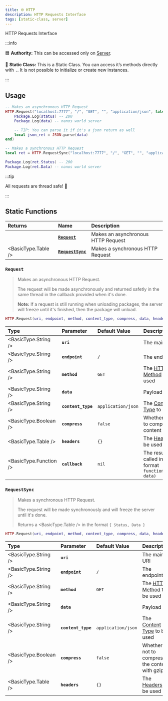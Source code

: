 ```yaml
---
title: 🌐 HTTP
description: HTTP Requests Interface
tags: [static-class, server]
---
```



HTTP Requests Interface


:::info

🟦 **Authority:** This can be accessed only on [Server](/core-concepts/scripting/authority-concepts.mdx).

🗿 **Static Class:** This is a Static Class. You can access it’s methods directly with `.`. It is not possible to initialize or create new instances.

:::


## Usage

```lua title="Server/Index.lua"
-- Makes an asynchronous HTTP Request
HTTP.Request("localhost:7777", "/", "GET", "", "application/json", false, {}, function(status, data)
    Package.Log(status) -- 200
    Package.Log(data) -- nanos world server

	-- TIP: You can parse it if it's a json return as well
    local json_ret = JSON.parse(data)
end)
```

```lua title="Server/Index.lua"
-- Makes a synchronous HTTP Request
local ret = HTTP.RequestSync("localhost:7777", "/", "GET", "", "application/json", false, {})

Package.Log(ret.Status) -- 200
Package.Log(ret.Data) -- nanos world server
```

:::tip

All requests are thread safe! 🥳

:::


## Static Functions

| Returns | Name | Description |
| :--- | :--- | :--- |
|  | [**`Request`**](http#request) | Makes an asynchronous HTTP Request |
| <BasicType.Table /> | [**`RequestSync`**](http#requestsync) | Makes a synchronous HTTP Request |


### `Request`

> Makes an asynchronous HTTP Request.
>
> The request will be made asynchronously and returned safetly in the same thread in the callback provided when it's done.
>
> **Note:** If a request is still running when unloading packages, the server will freeze until it's finished, then the package will unload.

```lua
HTTP.Request(uri, endpoint, method, content_type, compress, data, headers, callback)
```

| Type | Parameter | Default Value | Description |
| :--- | :--- | :--- | :--- |
| <BasicType.String /> | **`uri`** |  | The main URI |
| <BasicType.String /> | **`endpoint`** | `/` | The endpoint |
| <BasicType.String /> | **`method`** | `GET` | The [HTTP Method](https://developer.mozilla.org/en-US/docs/Web/HTTP/Methods) to be used |
| <BasicType.String /> | **`data`** | ` ` | Payload |
| <BasicType.String /> | **`content_type`** | `application/json` | The [Content Type](https://developer.mozilla.org/en-US/docs/Web/HTTP/Basics_of_HTTP/MIME_types/Common_types) to be used |
| <BasicType.Boolean /> | **`compress`** | `false` | Whether or not to compress the content with gzip |
| <BasicType.Table /> | **`headers`** | `{}` | The [Headers](https://developer.mozilla.org/en-US/docs/Web/HTTP/Headers) to be used |
| <BasicType.Function /> | **`callback`** | `nil` | The result will be called in the format `function(status, data)` |


### `RequestSync`

> Makes a synchronous HTTP Request.
> 
> The request will be made synchronously and will freeze the server until it's done.
> 
> Returns a <BasicType.Table /> in the format `{ Status, Data }`

```lua
HTTP.Request(uri, endpoint, method, content_type, compress, data, headers)
```

| Type | Parameter | Default Value | Description |
| :--- | :--- | :--- | :--- |
| <BasicType.String /> | **`uri`** |  | The main URI |
| <BasicType.String /> | **`endpoint`** | `/` | The endpoint |
| <BasicType.String /> | **`method`** | `GET` | The [HTTP Method](https://developer.mozilla.org/en-US/docs/Web/HTTP/Methods) to be used |
| <BasicType.String /> | **`data`** | ` ` | Payload |
| <BasicType.String /> | **`content_type`** | `application/json` | The [Content Type](https://developer.mozilla.org/en-US/docs/Web/HTTP/Basics_of_HTTP/MIME_types/Common_types) to be used |
| <BasicType.Boolean /> | **`compress`** | `false` | Whether or not to compress the content with gzip |
| <BasicType.Table /> | **`headers`** | `{}` | The [Headers](https://developer.mozilla.org/en-US/docs/Web/HTTP/Headers) to be used |